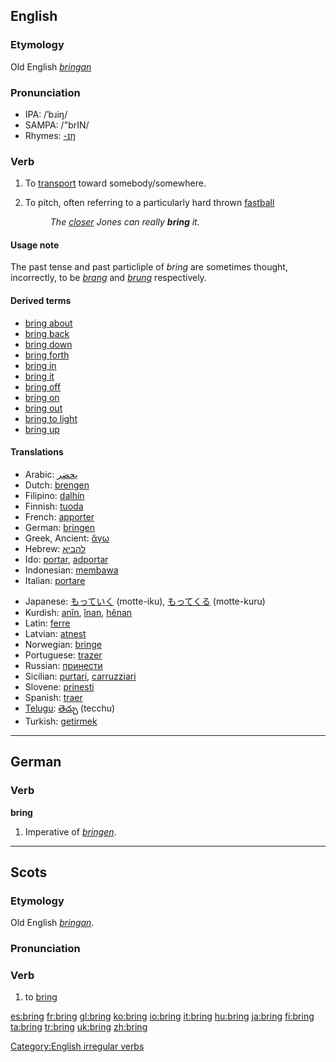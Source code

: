 ==English==

{{rank|c.|strong|dead|399|bring|returned|seems|soul}}

===Etymology===
Old English ''[[bringan]]''
===Pronunciation===
*IPA: /ˈbɹiŋ/
*SAMPA: /"brIN/
*Rhymes: [[Rhymes:English:-ɪŋ|-ɪŋ]]
===Verb===
[[Category:English irregular verbs]]
{{en-verb2|'''to bring'''|'''[[brings]]'''|'''[[brought]]'''|'''[[brought]]'''|'''[[bringing]]'''}}

#{{transitive}} To [[transport]] toward somebody/somewhere.
# {{baseball}} To pitch, often referring to a particularly hard thrown [[fastball]]
#: ''The [[closer]] Jones can really '''bring''' it.''

====Usage note====
The past tense and past particliple of ''bring'' are sometimes thought, incorrectly, to be ''[[brang]]'' and ''[[brung]]'' respectively.

====Derived terms====
*[[bring about]]
*[[bring back]]
*[[bring down]]
*[[bring forth]]
*[[bring in]]
*[[bring it]]
*[[bring off]]
*[[bring on]]
*[[bring out]]
*[[bring to light]]
*[[bring up]]
====Translations====
{{top}}
*Arabic: [[يحضر]]
*Dutch: [[brengen]]
*Filipino: [[dalhín]]
*Finnish: [[tuoda]]
*French: [[apporter]]
*German: [[bringen]]
*Greek, Ancient: [[ἄγω]]
*Hebrew: [[להביא]]
*Ido: [[portar]], [[adportar]]
*Indonesian: [[bawa|membawa]]
*Italian: [[portare]]
{{mid}}
*Japanese: [[もっていく]] (motte-iku), [[もってくる]] (motte-kuru)
*Kurdish: [[anîn]], [[înan]], [[hênan]]
*Latin: [[ferre]]
*Latvian: [[atnest]]
*Norwegian: [[bringe]]
*Portuguese: [[trazer]]
*Russian: [[принести]]
*Sicilian: [[purtari]], [[carruzziari]]
*Slovene: [[prinesti]]
*Spanish: [[traer]]
*[[Telugu]]: [[తెచ్చు]] (tecchu)
*Turkish: [[getirmek]]
{{bottom}}

----

==German==
===Verb===
'''bring'''

#Imperative of ''[[bringen]]''.

----

==Scots==
===Etymology===
Old English ''[[bringan]]''.

===Pronunciation===
{{IPA|/brɪŋ/}}

===Verb===
{{sco-verb|brings|bringin|brocht}}

# to [[#English|bring]]

[[es:bring]]
[[fr:bring]]
[[gl:bring]]
[[ko:bring]]
[[io:bring]]
[[it:bring]]
[[hu:bring]]
[[ja:bring]]
[[fi:bring]]
[[ta:bring]]
[[tr:bring]]
[[uk:bring]]
[[zh:bring]]